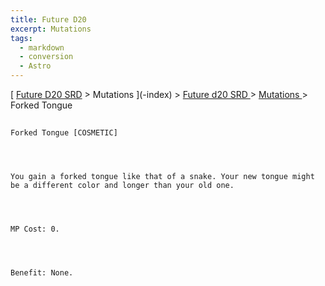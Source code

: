 ```yaml
---
title: Future D20
excerpt: Mutations
tags:
  - markdown
  - conversion
  - Astro
---
```







[
[Future D20 SRD]( / ) > Mutations
     ](-index)
     >
     [
      Future d20 SRD
     ](future-d20-srd-index)
     >
     [
      Mutations
     ](future-d20-srd-mutations-index)
     > Forked Tongue
    




## 
    Forked Tongue [COSMETIC]
   



    You gain a forked tongue like that of a snake. Your new tongue might be a different color and longer than your old one.
   



    MP Cost: 0.
   



    Benefit: None.
   





